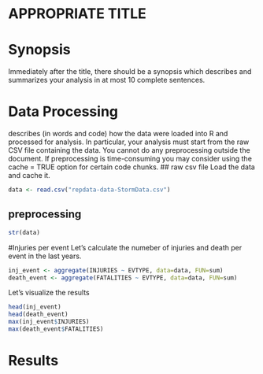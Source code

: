 APPROPRIATE TITLE
========================================================

# Synopsis
Immediately after the title, there should be a synopsis which describes and summarizes your analysis in at most 10 complete sentences.

# Data Processing
describes (in words and code) how the data were loaded into R and processed for analysis. In particular, your analysis must start from the raw CSV file containing the data. You cannot do any preprocessing outside the document. If preprocessing is time-consuming you may consider using the cache = TRUE option for certain code chunks.
## raw csv file
Load the data and cache it.
```r
data <- read.csv("repdata-data-StormData.csv")
```

## preprocessing
```r
str(data)
```

#Injuries per event
Let's calculate the numeber of injuries and death per event in the last years.
```r
inj_event <- aggregate(INJURIES ~ EVTYPE, data=data, FUN=sum)
death_event <- aggregate(FATALITIES ~ EVTYPE, data=data, FUN=sum)
```
Let's visualize the results
```r
head(inj_event)
head(death_event)
max(inj_event$INJURIES)
max(death_event$FATALITIES)
```

# Results
